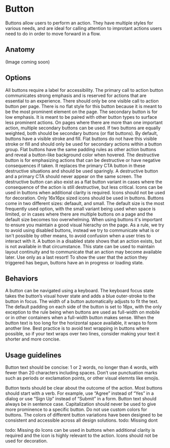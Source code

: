 # Button

Buttons allow users to perform an action. They have multiple styles for various needs, and are ideal for calling attention to improtant actions users need to do in order to move forward in a flow.

## Anatomy

(Image coming soon)

## Options

<Guideline title="Label" image="button-label.svg">
    All buttons require a label for accessibility. 
</Guideline>

<Guideline title="Primary CTA" image="button-primary-cta.svg">
    The primary call to action button communicates strong emphasis and is reserved for actions that are essential to an experience. There should only be one visible call to action button per page. There is no flat style for this button because it is meant to be the most prominent element on the page.
</Guideline>

<Guideline title="Secondary" image="button-secondary.svg">
    The secondary button is for low emphasis. It is meant to be paired with other button types to surface less prominent actions. On pages where there are more than one important action, multiple secondary buttons can be used. If two buttons are equally weighted, both should be secondary buttons (or flat buttons).
</Guideline>

<Guideline title="Flat" image="button-flat.svg">
    By default, buttons have a visible stroke and fill. Flat buttons do not have this visible stroke or fill and should only be used for secondary actions within a button group. Flat buttons have the same padding rules as other action buttons and reveal a button-like background color when hovered.
</Guideline>

<Guideline title="Destructive Variant" image="button-destructive.svg">
    The destructive button is for emphasizing actions that can be destructive or have negative consequences if taken. It replaces the primary CTA button in these destructive situations and should be used sparingly. A destructive button and a primary CTA should never appear on the same screen. The destructive button can also exist as a flat button variant in cases where the consequence of the action is still destructive, but less critical.
</Guideline>

<Guideline title="Icon" image="button-icon.svg">
    Icons can be used in buttons when additional clarity is required. Icons should not be used for decoration. Only 16x16px sized icons should be used in buttons.
</Guideline>

<Guideline title="Size" image="button-size.svg">
    Buttons come in two different sizes: defaault, and small. The default size is the most frequently used option, with the small variant being used when space is limited, or in cases where there are multiple buttons on a page and the default size becomes too overwhelming. When using buttons it's important to ensure you maintain a good visual hierachy on the page.
</Guideline>

<Guideline title="Disabled" image="button-disabled.svg">    
    As a rule, we try to avoid using disabled buttons, instead we try to communicate what is or isn't possible by other means, to avoid confusion when a user tries to interact with it. A button in a disabled state shows that an action exists, but is not available in that circumstance. This state can be used to maintain layout continuity and to communicate that an action may become available later. Use only as a last resort!
</Guideline>

<Guideline title="Loading" image="button-loadong.svg">    
    To show the user that the action they triggered has begun, buttons have an in progress or loading state.
</Guideline>

## Behaviors

<Guideline title="Keyboard focus" image="button-keyboard-focus.svg">    
    A button can be navigated using a keyboard. The keyboard focus state takes the button’s visual hover state and adds a blue outer-stroke to the button in focus.
</Guideline>

<Guideline title="Flexible width" image="button-flexible-width.svg">    
    The width of a button automatically adjusts to fit the text. The default padding on each side of the button is set to 16px, with the only exception to the rule being when buttons are used as full-width on mobile or in other containers when a full-width button makes sense.
</Guideline>

<Guideline title="Text overflow" image="button-text-overflow.svg">    
    When the button text is too long for the horizontal space available, it wraps to form another line. Best practice is to avoid text wrapping in buttons where possible, so if your text wraps over two lines, consider making your text it shorter and more concise.
</Guideline>

## Usage guidelines

<Guideline title="Be concise" image="button-be-concise-do.svg" good>Button text should be concise: 1 or 2 words, no longer than 4 words, with fewer than 20 characters including spaces. Don’t use punctuation marks such as periods or exclamation points, or other visual elemnts like emojis.</Guideline>
<Guideline image="button-be-concise-dont.svg" bad></Guideline>


<Guideline title="Use clear text" image="button-do-example-2.svg" good>
    Button texts should be clear about the outcome of the action. Most buttons should start with a verb. For example, use “Agree” instead of “Yes” in a dialog or use “Sign Up” instead of “Submit” in a form.
</Guideline>
<Guideline image="button-don-t-example-2.svg" bad></Guideline>

<Guideline title="Use sentence case" image="button-do-example-3.svg" good>
    Button text should always be in sentence case. Capitalization should never be used to give more prominence to a specific button.
</Guideline>
<Guideline image="button-don-t-example-3.svg" bad></Guideline>

<Guideline title="Don't override color" image="button-do-example-4.svg" good>
    Do not use custom colors for buttons. The colors of different button variations have been designed to be consistent and accessible across all design solutions.
</Guideline>
todo: Missing dont
<Guideline image="" bad></Guideline>


todo: Missing do
<Guideline title="Use icons only when neccessary" image="" good>
    Icons can be used in buttons when additional clarity is required and the icon is highly relevant to the action. Icons should not be used for decoration.
</Guideline>
<Guideline image="button-don-t-example-4.svg" bad></Guideline>
